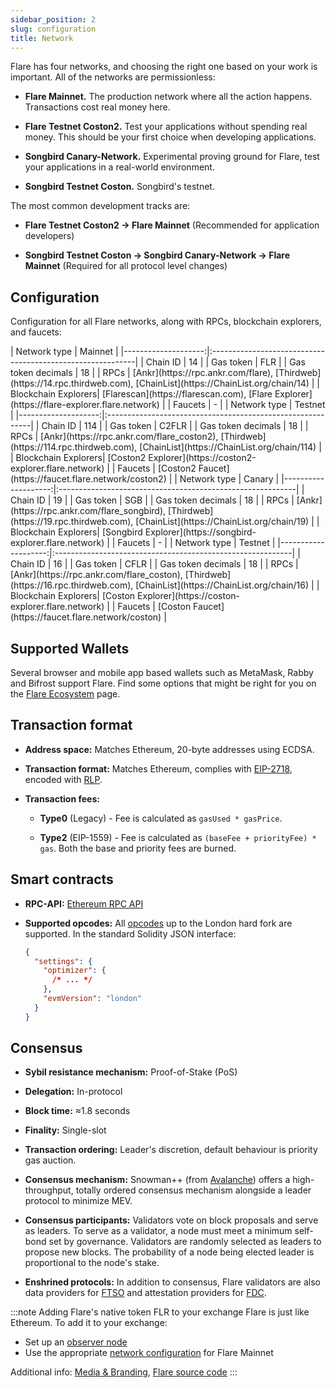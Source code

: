 ```yaml
---
sidebar_position: 2
slug: configuration
title: Network
---
```



Flare has four networks, and choosing the right one based on your work is important. All of the networks are permissionless:

- **Flare Mainnet.** The production network where all the action happens. Transactions cost real money here.

- **Flare Testnet Coston2.** Test your applications without spending real money. This should be your first choice when developing applications.

- **Songbird Canary-Network.** Experimental proving ground for Flare, test your applications in a real-world environment.

- **Songbird Testnet Coston.** Songbird's testnet.

The most common development tracks are:

- **Flare Testnet Coston2 → Flare Mainnet** (Recommended for application developers)

- **Songbird Testnet Coston → Songbird Canary-Network → Flare Mainnet** (Required for all protocol level changes)

## Configuration

Configuration for all Flare networks, along with RPCs, blockchain explorers, and faucets:

<Tabs block>
  <TabItem value="flare" label="Flare Mainnet" default>
    | Network type        |                  Mainnet                                   |
    |--------------------:|:-----------------------------------------------------------|
    | Chain ID            | 14                                                         |
    | Gas token           | FLR                                                        |
    | Gas token decimals  | 18                                                         |
    | RPCs                | [Ankr](https://rpc.ankr.com/flare), [Thirdweb](https://14.rpc.thirdweb.com), [ChainList<IconExternalLink/>](https://ChainList.org/chain/14)                     |
    | Blockchain Explorers| [Flarescan](https://flarescan.com), [Flare Explorer](https://flare-explorer.flare.network) |
    | Faucets             | -                                                          |

  </TabItem>
  <TabItem value="coston2" label="Flare Testnet Coston2">
    | Network type        | Testnet                                                    |
    |--------------------:|:-----------------------------------------------------------|
    | Chain ID            | 114                                                        |
    | Gas token           | C2FLR                                                      |
    | Gas token decimals  | 18                                                         |
    | RPCs                | [Ankr](https://rpc.ankr.com/flare_coston2), [Thirdweb](https://114.rpc.thirdweb.com), [ChainList<IconExternalLink/>](https://ChainList.org/chain/114)                    |
    | Blockchain Explorers| [Coston2 Explorer](https://coston2-explorer.flare.network) |
    | Faucets             | [Coston2 Faucet](https://faucet.flare.network/coston2)     |

  </TabItem>
    <TabItem value="songbird" label="Songbird Canary-Network">
    | Network type        | Canary                                                     |
    |--------------------:|:-----------------------------------------------------------|
    | Chain ID            | 19                                                         |
    | Gas token           | SGB                                                        |
    | Gas token decimals  | 18                                                         |
    | RPCs                | [Ankr](https://rpc.ankr.com/flare_songbird), [Thirdweb](https://19.rpc.thirdweb.com), [ChainList<IconExternalLink/>](https://ChainList.org/chain/19)                     |
    | Blockchain Explorers| [Songbird Explorer](https://songbird-explorer.flare.network)                                                   |
    | Faucets             | -                                                          |

  </TabItem>
  <TabItem value="coston" label="Songbird Testnet Coston">
    | Network type        | Testnet                                                    |
    |--------------------:|:-----------------------------------------------------------|
    | Chain ID            | 16                                                         |
    | Gas token           | CFLR                                                       |
    | Gas token decimals  | 18                                                         |
    | RPCs                | [Ankr](https://rpc.ankr.com/flare_coston), [Thirdweb](https://16.rpc.thirdweb.com), [ChainList<IconExternalLink/>](https://ChainList.org/chain/16)                     |
    | Blockchain Explorers| [Coston Explorer](https://coston-explorer.flare.network)   |
    | Faucets             | [Coston Faucet](https://faucet.flare.network/coston)       |

  </TabItem>

</Tabs>

## Supported Wallets

Several browser and mobile app based wallets such as MetaMask, Rabby and Bifrost support Flare. Find some options that might be right for you on the [Flare Ecosystem](https://flare.network/wallets/) page.

## Transaction format

- **Address space:** Matches Ethereum, 20-byte addresses using ECDSA.

- **Transaction format:** Matches Ethereum, complies with [EIP-2718](https://eips.ethereum.org/EIPS/eip-2718), encoded with [RLP](https://ethereum.org/en/developers/docs/data-structures-and-encoding/rlp/).

- **Transaction fees:**

  - **Type0** (Legacy) - Fee is calculated as `gasUsed * gasPrice`.

  - **Type2** (EIP-1559) - Fee is calculated as `(baseFee + priorityFee) * gas`. Both the base and priority fees are burned.

## Smart contracts

- **RPC-API:** [Ethereum RPC API](https://ethereum.org/en/developers/docs/apis/json-rpc/)

- **Supported opcodes:** All [opcodes](https://www.evm.codes/?fork=london) up to the London hard fork are supported. In the standard Solidity JSON interface:
  ```json
  {
    "settings": {
      "optimizer": {
        /* ... */
      },
      "evmVersion": "london"
    }
  }
  ```

## Consensus

- **Sybil resistance mechanism:** Proof-of-Stake (PoS)

- **Delegation:** In-protocol

- **Block time:** ≈1.8 seconds

- **Finality:** Single-slot

- **Transaction ordering:** Leader's discretion, default behaviour is priority gas auction.

- **Consensus mechanism:** Snowman++ (from [Avalanche](https://docs.avax.network)) offers a high-throughput, totally ordered consensus mechanism alongside a leader protocol to minimize MEV.

- **Consensus participants:** Validators vote on block proposals and serve as leaders. To serve as a validator, a node must meet a minimum self-bond set by governance. Validators are randomly selected as leaders to propose new blocks. The probability of a node being elected leader is proportional to the node's stake.

- **Enshrined protocols:** In addition to consensus, Flare validators are also data providers for [FTSO](../run-a-node/ftso-data-provider) and attestation providers for [FDC](../run-a-node/fdc-attestation-provider).

:::note Adding Flare's native token FLR to your exchange
Flare is just like Ethereum. To add it to your exchange:

- Set up an [observer node](../run-a-node/observer-node)
- Use the appropriate [network configuration](#configuration) for Flare Mainnet

Additional info: [Media & Branding](https://flare.network/media/), [Flare source code](https://github.com/flare-foundation/go-flare)
:::

